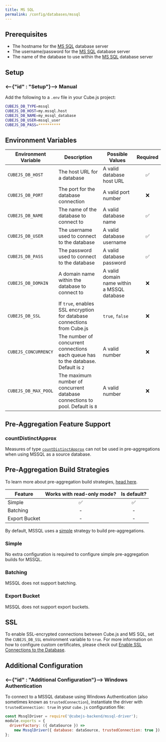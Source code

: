 ```yaml
---
title: MS SQL
permalink: /config/databases/mssql
---
```


## Prerequisites

- The hostname for the [MS SQL][mssql] database server
- The username/password for the [MS SQL][mssql] database server
- The name of the database to use within the [MS SQL][mssql] database server

## Setup

### <--{"id" : "Setup"}--> Manual

Add the following to a `.env` file in your Cube.js project:

```bash
CUBEJS_DB_TYPE=mssql
CUBEJS_DB_HOST=my.mssql.host
CUBEJS_DB_NAME=my_mssql_database
CUBEJS_DB_USER=mssql_user
CUBEJS_DB_PASS=**********
```

## Environment Variables

| Environment Variable | Description                                                                         | Possible Values                             | Required |
| -------------------- | ----------------------------------------------------------------------------------- | ------------------------------------------- | :------: |
| `CUBEJS_DB_HOST`     | The host URL for a database                                                         | A valid database host URL                   |    ✅    |
| `CUBEJS_DB_PORT`     | The port for the database connection                                                | A valid port number                         |    ❌    |
| `CUBEJS_DB_NAME`     | The name of the database to connect to                                              | A valid database name                       |    ✅    |
| `CUBEJS_DB_USER`     | The username used to connect to the database                                        | A valid database username                   |    ✅    |
| `CUBEJS_DB_PASS`     | The password used to connect to the database                                        | A valid database password                   |    ✅    |
| `CUBEJS_DB_DOMAIN`   | A domain name within the database to connect to                                     | A valid domain name within a MSSQL database |    ❌    |
| `CUBEJS_DB_SSL`      | If `true`, enables SSL encryption for database connections from Cube.js             | `true`, `false`                             |    ❌    |
| `CUBEJS_CONCURRENCY` | The number of concurrent connections each queue has to the database. Default is `2` | A valid number                              |    ❌    |
| `CUBEJS_DB_MAX_POOL` | The maximum number of concurrent database connections to pool. Default is `8`       | A valid number                              |    ❌    |

## Pre-Aggregation Feature Support

### countDistinctApprox

Measures of type
[`countDistinctApprox`][ref-schema-ref-types-formats-countdistinctapprox] can
not be used in pre-aggregations when using MSSQL as a source database.

## Pre-Aggregation Build Strategies

<InfoBox>

To learn more about pre-aggregation build strategies, [head
here][ref-caching-using-preaggs-build-strats].

</InfoBox>

| Feature       | Works with read-only mode? | Is default? |
| ------------- | :------------------------: | :---------: |
| Simple        |             ✅             |     ✅      |
| Batching      |             -              |      -      |
| Export Bucket |             -              |      -      |

By default, MSSQL uses a [simple][self-preaggs-simple] strategy to build
pre-aggregations.

### Simple

No extra configuration is required to configure simple pre-aggregation builds
for MSSQL.

### Batching

MSSQL does not support batching.

### Export Bucket

MSSQL does not support export buckets.

## SSL

To enable SSL-encrypted connections between Cube.js and MS SQL, set the
`CUBEJS_DB_SSL` environment variable to `true`. For more information on how to
configure custom certificates, please check out [Enable SSL Connections to the
Database][ref-recipe-enable-ssl].

## Additional Configuration

### <--{"id" : "Additional Configuration"}--> Windows Authentication

To connect to a MSSQL database using Windows Authentication (also sometimes
known as `trustedConnection`), instantiate the driver with
`trustedConnection: true` in your `cube.js` configuration file:

```javascript
const MssqlDriver = require('@cubejs-backend/mssql-driver');
module.exports = {
  driverFactory: ({ dataSource }) =>
    new MssqlDriver({ database: dataSource, trustedConnection: true }),
};
```

[mssql]: https://www.microsoft.com/en-gb/sql-server/sql-server-2019
[ref-caching-using-preaggs-build-strats]:
  /caching/using-pre-aggregations#pre-aggregation-build-strategies
[ref-recipe-enable-ssl]: /recipes/enable-ssl-connections-to-database
[ref-schema-ref-types-formats-countdistinctapprox]:
  /schema/reference/types-and-formats#count-distinct-approx
[self-preaggs-simple]: #simple

